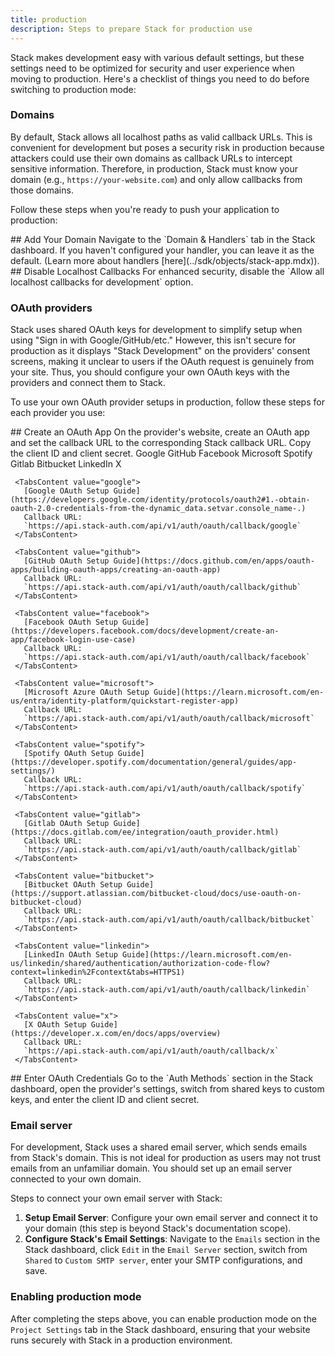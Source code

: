 ```yaml
---
title: production
description: Steps to prepare Stack for production use
---
```


Stack makes development easy with various default settings, but these settings need to be optimized for security and user experience when moving to production. Here's a checklist of things you need to do before switching to production mode:

### Domains

By default, Stack allows all localhost paths as valid callback URLs. This is convenient for development but poses a security risk in production because attackers could use their own domains as callback URLs to intercept sensitive information. Therefore, in production, Stack must know your domain (e.g., `https://your-website.com`) and only allow callbacks from those domains.

Follow these steps when you're ready to push your application to production:

<Steps>
  <Step>
    ## Add Your Domain
  </Step>
  Navigate to the `Domain & Handlers` tab in the Stack dashboard. If you haven't configured your handler, you can leave it as the default. (Learn more about handlers [here](../sdk/objects/stack-app.mdx)).

  <Step>
    ## Disable Localhost Callbacks
  </Step>
  For enhanced security, disable the `Allow all localhost callbacks for development` option.
</Steps>

### OAuth providers

Stack uses shared OAuth keys for development to simplify setup when using "Sign in with Google/GitHub/etc." However, this isn't secure for production as it displays "Stack Development" on the providers' consent screens, making it unclear to users if the OAuth request is genuinely from your site. Thus, you should configure your own OAuth keys with the providers and connect them to Stack.

To use your own OAuth provider setups in production, follow these steps for each provider you use:

<Steps>
  <Step>
    ## Create an OAuth App
  </Step>
  On the provider's website, create an OAuth app and set the callback URL to the corresponding Stack callback URL. Copy the client ID and client secret.
   
   <Tabs defaultValue="google">
     <TabsList>
       <TabsTrigger value="google">Google</TabsTrigger>
       <TabsTrigger value="github">GitHub</TabsTrigger>
       <TabsTrigger value="facebook">Facebook</TabsTrigger>
       <TabsTrigger value="microsoft">Microsoft</TabsTrigger>
       <TabsTrigger value="spotify">Spotify</TabsTrigger>
       <TabsTrigger value="gitlab">Gitlab</TabsTrigger>
       <TabsTrigger value="bitbucket">Bitbucket</TabsTrigger>
       <TabsTrigger value="linkedin">LinkedIn</TabsTrigger>
       <TabsTrigger value="x">X</TabsTrigger>
     </TabsList>
     
     <TabsContent value="google">
       [Google OAuth Setup Guide](https://developers.google.com/identity/protocols/oauth2#1.-obtain-oauth-2.0-credentials-from-the-dynamic_data.setvar.console_name-.)  
       Callback URL:  
       `https://api.stack-auth.com/api/v1/auth/oauth/callback/google`
     </TabsContent>
     
     <TabsContent value="github">
       [GitHub OAuth Setup Guide](https://docs.github.com/en/apps/oauth-apps/building-oauth-apps/creating-an-oauth-app)  
       Callback URL:  
       `https://api.stack-auth.com/api/v1/auth/oauth/callback/github`
     </TabsContent>
     
     <TabsContent value="facebook">
       [Facebook OAuth Setup Guide](https://developers.facebook.com/docs/development/create-an-app/facebook-login-use-case)  
       Callback URL:  
       `https://api.stack-auth.com/api/v1/auth/oauth/callback/facebook`
     </TabsContent>
     
     <TabsContent value="microsoft">
       [Microsoft Azure OAuth Setup Guide](https://learn.microsoft.com/en-us/entra/identity-platform/quickstart-register-app)  
       Callback URL:  
       `https://api.stack-auth.com/api/v1/auth/oauth/callback/microsoft`
     </TabsContent>
     
     <TabsContent value="spotify">
       [Spotify OAuth Setup Guide](https://developer.spotify.com/documentation/general/guides/app-settings/)  
       Callback URL:  
       `https://api.stack-auth.com/api/v1/auth/oauth/callback/spotify`
     </TabsContent>
     
     <TabsContent value="gitlab">
       [Gitlab OAuth Setup Guide](https://docs.gitlab.com/ee/integration/oauth_provider.html)  
       Callback URL:  
       `https://api.stack-auth.com/api/v1/auth/oauth/callback/gitlab`
     </TabsContent>
     
     <TabsContent value="bitbucket">
       [Bitbucket OAuth Setup Guide](https://support.atlassian.com/bitbucket-cloud/docs/use-oauth-on-bitbucket-cloud)  
       Callback URL:  
       `https://api.stack-auth.com/api/v1/auth/oauth/callback/bitbucket`
     </TabsContent>
     
     <TabsContent value="linkedin">
       [LinkedIn OAuth Setup Guide](https://learn.microsoft.com/en-us/linkedin/shared/authentication/authorization-code-flow?context=linkedin%2Fcontext&tabs=HTTPS1)  
       Callback URL:  
       `https://api.stack-auth.com/api/v1/auth/oauth/callback/linkedin`
     </TabsContent>
     
     <TabsContent value="x">
       [X OAuth Setup Guide](https://developer.x.com/en/docs/apps/overview)  
       Callback URL:  
       `https://api.stack-auth.com/api/v1/auth/oauth/callback/x`
     </TabsContent>
   </Tabs>
<Step>
  ## Enter OAuth Credentials
</Step>
 Go to the `Auth Methods` section in the Stack dashboard, open the provider's settings, switch from shared keys to custom keys, and enter the client ID and client secret.
</Steps>

### Email server

For development, Stack uses a shared email server, which sends emails from Stack's domain. This is not ideal for production as users may not trust emails from an unfamiliar domain. You should set up an email server connected to your own domain.

Steps to connect your own email server with Stack:
1. **Setup Email Server**: Configure your own email server and connect it to your domain (this step is beyond Stack's documentation scope).
2. **Configure Stack's Email Settings**: Navigate to the `Emails` section in the Stack dashboard, click `Edit` in the `Email Server` section, switch from `Shared` to `Custom SMTP server`, enter your SMTP configurations, and save.

### Enabling production mode

After completing the steps above, you can enable production mode on the `Project Settings` tab in the Stack dashboard, ensuring that your website runs securely with Stack in a production environment.
